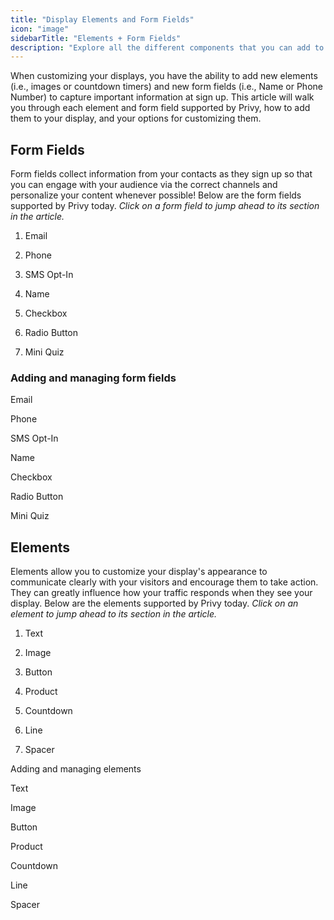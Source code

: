```yaml
---
title: "Display Elements and Form Fields"
icon: "image"
sidebarTitle: "Elements + Form Fields"
description: "Explore all the different components that you can add to customize your displays."
---
```


When customizing your displays, you have the ability to add new elements (i.e., images or countdown timers) and new form fields (i.e., Name or Phone Number) to capture important information at sign up. This article will walk you through each element and form field supported by Privy, how to add them to your display, and your options for customizing them.

## Form Fields

Form fields collect information from your contacts as they sign up so that you can engage with your audience via the correct channels and personalize your content whenever possible! Below are the form fields supported by Privy today. *Click on a form field to jump ahead to its section in the article.*

1. Email

2. Phone

3. SMS Opt-In

4. Name

5. Checkbox

6. Radio Button

7. Mini Quiz

### Adding and managing form fields



Email

Phone

SMS Opt-In

Name

Checkbox

Radio Button

Mini Quiz

## Elements

Elements allow you to customize your display's appearance to communicate clearly with your visitors and encourage them to take action. They can greatly influence how your traffic responds when they see your display. Below are the elements supported by Privy today. *Click on an element to jump ahead to its section in the article.*

1. Text

2. Image

3. Button

4. Product

5. Countdown

6. Line

7. Spacer

Adding and managing elements

Text

Image

Button

Product

Countdown

Line

Spacer